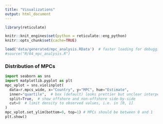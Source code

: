 ```yaml
---
title: "Visualizations"
output: html_document
---
```

<style type="text/css">
.main-container {
  max-width: 1800px;
  margin-left: auto;
  margin-right: auto;
}
</style>


```r
library(reticulate)

knitr::knit_engines$set(python = reticulate::eng_python)
knitr::opts_chunk$set(cache=TRUE)
```


```r
load('data/generated/mpc_analysis.RData')  # faster loading for debugging
#source("R/04_mpc_analysis.R")
```

### Distribution of MPCs
```python
import seaborn as sns
import matplotlib.pyplot as plt
mpc_vplot = sns.violinplot(
  data=r.mpcs_wide, x="Country", y="MPC", hue="Estimate",
  inner="quartile",  # box (default) looks prettier but unclear interpertation
  split=True,  # show offshore and non-offshore side-by-side
  cut=0  # limit density to observed values, i.e. in [0, 1]
)
mpc_vplot.set_ylim(bottom=0, top=1) # MPCs should be between 0 and 1
plt.show()
```

